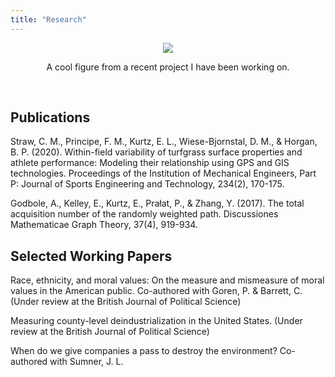 ```yaml
---
title: "Research"
---
```


<p align="center">
  <img src="Manufacturing Job Clusters.png"></p>
  
<p align="center">A cool figure from a recent project I have been working on.</p>\




## Publications

Straw, C. M., Principe, F. M., Kurtz, E. L., Wiese-Bjornstal, D. M., & Horgan, B. P. (2020). Within-field variability of turfgrass surface properties and athlete performance: Modeling their relationship using GPS and GIS technologies. Proceedings of the Institution of Mechanical Engineers, Part P: Journal of Sports Engineering and Technology, 234(2), 170-175.

Godbole, A., Kelley, E., Kurtz, E., Prałat, P., & Zhang, Y. (2017). The total acquisition number of the randomly weighted path. Discussiones Mathematicae Graph Theory, 37(4), 919-934.

## Selected Working Papers

Race, ethnicity, and moral values: On the measure and mismeasure of moral values in the American public. Co-authored with Goren, P. & Barrett, C. (Under review at the British Journal of Political Science)

Measuring county-level deindustrialization in the United States. (Under review at the British Journal of Political Science)

When do we give companies a pass to destroy the environment? Co-authored with Sumner, J. L.